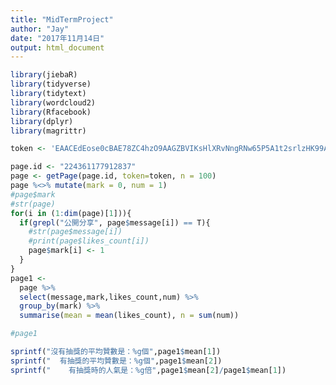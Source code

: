 ---
title: "MidTermProject"
author: "Jay"
date: "2017年11月14日"
output: html_document
---

```{r,warning=FALSE,message=FALSE}
library(jiebaR)
library(tidyverse)
library(tidytext)
library(wordcloud2)
library(Rfacebook)
library(dplyr)
library(magrittr)

```

```{r,message=FALSE}
token <- 'EAACEdEose0cBAE78ZC4hzO9AAGZBVIKsHlXRvNngRNw65P5A1t2srlzHK99AmQCAYSzlJB6kQmgNQZCNV6sv4dZCuBv4RKbjpmpemJ6nU3VtfpfQN988OozHPAYBMyciAbkHrZC6cm3IpZBny5NhQQKRnacy0dZAskpKdl8SPsW4p6auusT4CK4odqeqwbXZAiYn0h2GVBV7igZDZD'
```

```{r,warning=FALSE}
page.id <- "224361177912837"
page <- getPage(page.id, token=token, n = 100)
page %<>% mutate(mark = 0, num = 1)
#page$mark
#str(page)
for(i in (1:dim(page)[1])){
  if(grepl("公開分享", page$message[i]) == T){
    #str(page$message[i])
    #print(page$likes_count[i])
    page$mark[i] <- 1
  }
}
page1 <-
  page %>%
  select(message,mark,likes_count,num) %>%
  group_by(mark) %>%
  summarise(mean = mean(likes_count), n = sum(num))

#page1

sprintf("沒有抽獎的平均贊數是：%g個",page1$mean[1])
sprintf("  有抽獎的平均贊數是：%g個",page1$mean[2])
sprintf("    有抽獎時的人氣是：%g倍",page1$mean[2]/page1$mean[1])
```

